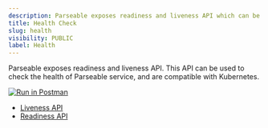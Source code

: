 ```yaml
---
description: Parseable exposes readiness and liveness API which can be used to check the health of Parseable service, and are compatible with Kubernetes.
title: Health Check
slug: health
visibility: PUBLIC
label: Health
---
```


<head>
<title>API to Check Health of Parseable Service | Parseable</title>
<meta charSet="utf-8" />
<meta name="twitter:card" content="summary" />
</head>

Parseable exposes readiness and liveness API. This API can be used to check the health of Parseable service, and are compatible with Kubernetes.

[![Run in Postman](https://run.pstmn.io/button.svg)](https://god.gw.postman.com/run-collection/22353706-407c3030-2743-4b08-ae6f-c42a4a2d2237?action=collection%2Ffork&collection-url=entityId%3D22353706-407c3030-2743-4b08-ae6f-c42a4a2d2237%26entityType%3Dcollection%26workspaceId%3De84052ac-c01a-435a-bb68-d2076623474a)

- [Liveness API](https://www.postman.com/parseable/workspace/parseable/request/22353706-3e506d54-f70d-4799-806e-7045f0226332)
- [Readiness API](https://www.postman.com/parseable/workspace/parseable/request/22353706-9cc21163-ad89-455e-93c5-c0ab34994ce8)
